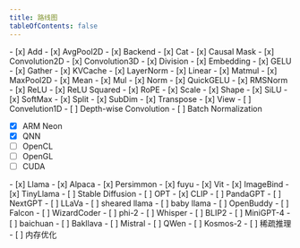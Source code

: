 ```yaml
---
title: 路线图
tableOfContents: false
---
```


<Card title="更多算子（Op）" icon="random">
- [x] Add
- [x] AvgPool2D
- [x] Backend
- [x] Cat
- [x] Causal Mask
- [x] Convolution2D
- [x] Convolution3D
- [x] Division
- [x] Embedding
- [x] GELU
- [x] Gather
- [x] KVCache
- [x] LayerNorm
- [x] Linear
- [x] Matmul
- [x] MaxPool2D
- [x] Mean
- [x] Mul
- [x] Norm
- [x] QuickGELU
- [x] RMSNorm
- [x] ReLU
- [x] ReLU Squared
- [x] RoPE
- [x] Scale
- [x] Shape
- [x] SiLU
- [x] SoftMax
- [x] Split
- [x] SubDim
- [x] Transpose
- [x] View
- [ ] Convelution1D
- [ ] Depth-wise Convolution
- [ ] Batch Normalization

</Card>

<Card title="更多的后端"  icon="random">

- [x] ARM Neon
- [x] QNN 
- [ ] OpenCL
- [ ] OpenGL
- [ ] CUDA
</Card>


<Card title="更多模型" icon="random">
- [x] Llama
- [x] Alpaca
- [x] Persimmon
- [x] fuyu
- [x] Vit
- [x] ImageBind
- [x] TinyLlama
- [ ] Stable Diffusion
- [ ] OPT
- [x] CLIP
- [ ] PandaGPT
- [ ] NextGPT
- [ ] LLaVa
- [ ] sheared llama
- [ ] baby llama
- [ ] OpenBuddy
- [ ] Falcon
- [ ] WizardCoder
- [ ] phi-2
- [ ] Whisper
- [ ] BLIP2
- [ ] MiniGPT-4
- [ ] baichuan
- [ ] Bakllava
- [ ] Mistral
- [ ] QWen
- [ ] Kosmos-2
</Card>

<Card title="其他改进" icon="random">
- [ ] 稀疏推理
- [ ] 内存优化
</Card>

